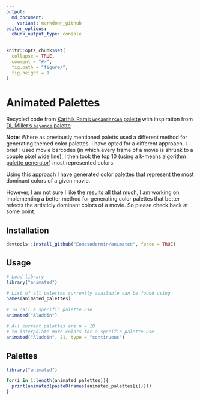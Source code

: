 ```yaml
---
output:
  md_document:
    variant: markdown_github
editor_options: 
  chunk_output_type: console
---
```


<!-- README.md is generated from README.Rmd. Please edit that file -->

```r
knitr::opts_chunk$set(
  collapse = TRUE,
  comment = "#>",
  fig.path = "figure/",
  fig.height = 1
)
```

# Animated Palettes

Recycled code from [Karthik Ram's `wesanderson` palette](https://github.com/karthik/wesanderson)
with inspiration from [DL Miller's `beyonce` palette](https://github.com/dill/beyonce)


**Note**: Where as previously mentioned paletts used a different method for generating themed color palettes. I have opted for a different approach. I brief I used movie barcodes (in which every frame of a movie is shrunk to a couple pixel wide line), I then took the top 10 (using a k-means algorithm [palette generator](https://palettegenerator.com/)) most represented colors. 

Using this approach I have generated color palettes that represent the most dominant colors of a given movie. 

However, I am not sure I like the results all that much, I am working on implementing a better method for generating color palettes that better refects the artisticly dominant colors of a movie. So please check back at some point.

## Installation

```r
devtools::install_github("Eomesodermin/animated", force = TRUE)
```

## Usage

```r
# Load library
library("animated")

# List of all palettes currently available can be found using
names(animated_palettes)

# To call a specific palette use 
animated("Aladdin")

# All current palettes are n = 10
# to interpolate more colors for a specific palette use 
animated("Aladdin", 21, type = "continuous")

```

## Palettes

```r
library("animated")

for(i in 1:length(animated_palettes)){
  print(animated(paste0(names(animated_palettes[i]))))
}

```

